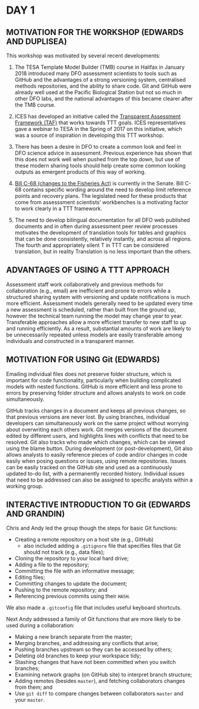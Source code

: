 # DAY 1

## MOTIVATION FOR THE WORKSHOP (EDWARDS AND DUPLISEA)

This workshop was motivated by several recent developments:

(1) The TESA Template Model Builder (TMB) course in Halifax in January 2018 introduced many DFO assessment scientists to tools such as GitHub and the advantages of a strong versioning system, centralised methods repositories, and the ability to share code.
Git and GitHub were already well used at the Pacific Biological Station but not so much in other DFO labs, and the national advantages of this became clearer after the TMB course.

(2) ICES has developed an initiative called the [Transparent Assessment Framework (TAF)](https://github.com/ices-taf) that works towards TTT goals.
ICES representatives gave a webinar to TESA in the Spring of 2017 on this initiative, which was a source of inspiration in developing this TTT workshop.

(3) There has been a desire in DFO to create a common look and feel in DFO science advice in assessment.
Previous experience has shown that this does not work well when pushed from the top down, but use of these modern sharing tools should help create some common looking outputs as emergent products of this way of working.

(4) [Bill C-68 (changes to the Fisheries Act)](http://www.parl.ca/DocumentViewer/en/42-1/bill/C-68/third-reading) is currently in the Senate.
Bill C-68 contains specific wording around the need to develop limit reference points and recovery plans.
The legislated need for these products that come from assesssment scientists' workbenches is a motivating factor to work clearly in a TTT framework.

(5) The need to develop bilingual documentation for all DFO web published documents and in often during assessment peer review processes motivates the development of translation tools for tables and graphics that can be done consistently, relatively instantly, and across all regions.
The fourth and appropriately silent T in TTT can be considered translation, but in reality Translation is no less important than the others.

## ADVANTAGES OF USING A TTT APPROACH

Assessment staff work collaboratively and previous methods for collaboration (e.g., email) are inefficient and prone to errors while a structured sharing system with versioning and update notifications is much more efficient.
Assessment models generally need to be updated every time a new assessment is scheduled, rather than built from the ground up, however the technical team running the model may change year to year. Transferable approaches allow a more efficient transfer to new staff to up and running efficiently.
As a result, substantial amounts of work are likely to be unnecessarily repeated unless models are easily transferable among individuals and constructed in a transparent manner.


## MOTIVATION FOR USING Git (EDWARDS)

Emailing individual files does not preserve folder structure, which is important for code functionality, particularly when building complicated models with nested functions.
GitHub is more efficient and less prone to errors by preserving folder structure and allows analysts to work on code simultaneously.

GitHub tracks changes in a document and keeps all previous changes, so that previous versions are never lost. 
By using branches, individual developers can simultaneously work on the same project without worrying about overwriting each others work.
Git merges versions of the document edited by different users, and highlights lines with conflicts that need to be resolved.
Git also tracks who made which changes, which can be viewed using the blame button. 
During development (or post-development), Git also allows analysts to easily reference pieces of code and/or changes in code easily when posing questions or issues, using remote repositories.
Issues can be easily tracked on the GitHub site and used as a continuously updated to-do list, with a permanently recorded history.
Individual issues that need to be addressed can also be assigned to specific analysts within a working group.


## INTERACTIVE INTRODUCTION TO Git (EDWARDS AND GRANDIN)

Chris and Andy led the group though the steps for basic Git functions:

- Creating a remote repository on a host site (e.g., GitHub)
  - also included adding a `.gitignore` file that specifies files that Git should not track (e.g., data files);
- Cloning the repository to your local hard drive;
- Adding a file to the repository;
- Committing the file with an informative message;
- Editing files;
- Committing changes to update the document;
- Pushing to the remote repository; and
- Referencing previous commits using their `HASH`.

We also made a `.gitconfig` file that includes useful keyboard shortcuts. 

Next Andy addressed a family of Git functions that are more likely to be used during a collaboration:

- Making a new branch separate from the master;
- Merging branches, and addressing any conflicts that arise;
- Pushing branches upstream so they can be accessed by others;
- Deleting old branches to keep your workspace tidy;
- Stashing changes that have not been committed when you switch branches;
- Examining network graphs (on GitHub site) to interpret branch structure;
- Adding remotes (besides `master`), and fetching collaborators changes from them; and
- Use `git diff` to compare changes between collaborators `master` and your `master`.
